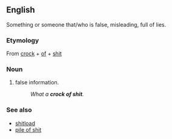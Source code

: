 ==English==
Something or someone that/who is false, misleading, full of lies.
===Etymology===
From [[crock]] + [[of]] + [[shit]]

===Noun===
{{en-noun|sg=[[crock]] [[of]] [[shit]]|crocks of shit}}

# {{vulgar|slang}} false information.
#: ''What a '''crock of shit'''.''

===See also===
*[[shitload]]
*[[pile of shit]]